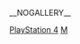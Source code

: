 {{Category game screenshot header|PlayStation 4}}
__NOGALLERY__

[[Category:电子游戏屏幕截图|PlayStation 4]]
[[Category:PlayStation_4游戏|Μ]]